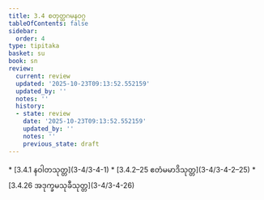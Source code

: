 ```yaml
---
title: 3.4 စတုတ္ထဂမနဝဂ္ဂ
tableOfContents: false
sidebar:
  order: 4
type: tipitaka
basket: su
book: sn
review:
  current: review
  updated: '2025-10-23T09:13:52.552159'
  updated_by: ''
  notes: ''
  history:
  - state: review
    date: '2025-10-23T09:13:52.552159'
    updated_by: ''
    notes: ''
    previous_state: draft
---
```



<ReviewStatus review={frontmatter.review} showDetails={true} />

<HypothesisAnnotation frontmatter={frontmatter} />

<DynamicBreadcrumb />



<TableOfContents book="sn" section="3.4">
* [3.4.1 နဝါတသုတ္တ](3-4/3-4-1)
* [3.4.2–25 ဧတံမမာဒိသုတ္တ](3-4/3-4-2–25)
* [3.4.26 အဒုက္ခမသုခီသုတ္တ](3-4/3-4-26)
</TableOfContents>